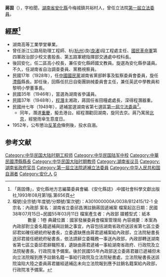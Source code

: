 '''蔣固'''（{{bd|1899年||1952年||catIdx=Jiang蔣}}），字柏聞，[[湖南省|湖南省]][[安化縣|安化縣]]今梅城鎮共裕村人，曾任立法院[[第一屆立法委員|第一屆立法委員]]。

== 經歷<ref>「蔣固傳」，安化縣地方志編纂委員會編.《安化縣誌》.中國社會科學文獻出版社,1993年08月第1版.第656頁</ref> ==
*湖南高等工業學堂畢業。
*曾任浙江公路局助理工程師、杭([[杭州|杭州]])良([[良渚遗址|良渚]])段工程處主任、[[國民革命軍|國民革命軍]]第四軍政治部少校文書股長、第五路軍總指揮部交通處中校科長。
*後回安化，任二區高小校長，兼任安化縣師國文教員。旋選為安化縣參議員。不久，任湖南省自治調查委員、黨務視察員。
*民國17年（1928年），任[[中國國民黨|中國國民黨]]湖南省黨部幹事及監察委員會委員，旋任[[澧縣|澧縣]]縣長。卸任後，回縣任抗日自衛團銄械委員會主任，兼任英武中學教員和黎明小學董事長。
*民國35年（1946年），當選為湖南省參議員。
*民國37年（1948年），[[程潛|程潛]]主湘政，蔣固任省田糧處處長，深得程潛器重。
*民國卅七年（1949年），遞補當選湖南省第七選區[[第一屆立法委員|第一屆立法委員]]<ref>檔號(全宗號/年度號/分類號/案次號)：A301000000A/0038/B12415/12-1 全宗名：內政部 案名：湖南省立委邱昌渭註銷蔣固遞補案 檔案起迄日期：民國38年07月15日~民國55年03月11日 檔案產生者：內政部 媒體型式：紙本     數量︰1卷 典藏位置︰國家發展委員會檔案管理局 內容摘要：本案為內政部對立委名籍遞補與註銷之事宜，內容包括湖南省政府送該省第七區立委邱君如確任總統府秘書長，立委遺缺應由蔣君遞補案給內政部，立法院秘書長送邱君接任總統府秘書長，依法請辭立委職務一事送內政部，內政部轉送湖南省第七區立委邱君辭職照准，遺缺由蔣君遞補一事給湖南省政府、行政院及立法院秘書長，行政院准予備案。後於民國55年內政部送立委蔣君雖已遞補但未向立法院報到應予註銷名籍一事給行政院及立法院秘書處，立法院秘書長送該院淪陷大陸之委員蔣君雖經遞補迄未向立法院報到應予註銷名籍案給內政部，行政院准予備案。</ref>。
**同年，潛道[[重慶|重慶]]，擬去港台。經程潛勸回湖南，旋同去京。蔣乃寓居[[北京|北京]]，經營雨傘生意度日。
*1952年，公布懲治[[反革命|反革命]]條例後，投水自溺。

== 参考文献 ==
<div class="references-small">
<references />
</div>
{{中華民國第一屆立法委員}}
{{DEFAULTSORT:Jiang蔣}}
[[Category:中华民国大陆时期工程师|Category:中华民国大陆时期工程师]]
[[Category:中华民国陆军中校|Category:中华民国陆军中校]]
[[Category:中華民國澧縣縣長|Category:中華民國澧縣縣長]]
[[Category:中华民国大陆时期教师|Category:中华民国大陆时期教师]]
[[Category:湖南省议员|Category:湖南省议员]]
[[Category:湖南省政府官员|Category:湖南省政府官员]]
[[Category:第一屆立法院遞補立法委員|Category:第一屆立法院遞補立法委員]]
[[Category:中华人民共和国自溺者|Category:中华人民共和国自溺者]]
[[Category:安化人|Category:安化人]]
[[Category:蔣姓|G]]